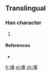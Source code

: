 ==Translingual==

===Han character===
{{Han char|rn=30|rad=口|as=14|sn=17|four=|canj=口竹土火 (RHGF)|ids=⿰[[口]][[熏]]}}

# {{defn|Han|sort=口14}}

====References====
* {{Han ref|kx=0212.191|hdz=10696.151|uh=5691|ud=22161}}

[[fr:嚑]]
[[pl:嚑]]
[[zh:嚑]]